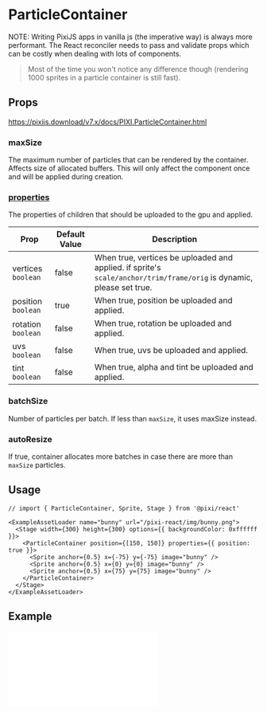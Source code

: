 # ParticleContainer

NOTE: Writing PixiJS apps in vanilla js (the imperative way) is always more performant.
The React reconciler needs to pass and validate props which can be costly when dealing with lots of components.

> Most of the time you won't notice any difference though (rendering 1000 sprites in a particle container is still fast).

## Props

https://pixijs.download/v7.x/docs/PIXI.ParticleContainer.html

### maxSize

The maximum number of particles that can be rendered by the container. Affects size of allocated buffers.
This will only affect the component once and will be applied during creation.

### [properties](https://pixijs.download/v7.x/docs/PIXI.ParticleContainer.html#ParticleContainer)

The properties of children that should be uploaded to the gpu and applied.

| Prop               | Default Value | Description                                                                                                          |
| ------------------ | ------------- | -------------------------------------------------------------------------------------------------------------------- |
| vertices `boolean` | false         | When true, vertices be uploaded and applied. if sprite's `scale/anchor/trim/frame/orig` is dynamic, please set true. |
| position `boolean` | true          | When true, position be uploaded and applied.                                                                         |
| rotation `boolean` | false         | When true, rotation be uploaded and applied.                                                                         |
| uvs `boolean`      | false         | When true, uvs be uploaded and applied.                                                                              |
| tint `boolean`     | false         | When true, alpha and tint be uploaded and applied.                                                                   |

### batchSize

Number of particles per batch. If less than `maxSize`, it uses maxSize instead.

### autoResize

If true, container allocates more batches in case there are more than `maxSize` particles.

## Usage

```
// import { ParticleContainer, Sprite, Stage } from '@pixi/react'

<ExampleAssetLoader name="bunny" url="/pixi-react/img/bunny.png">
  <Stage width={300} height={300} options={{ backgroundColor: 0xffffff }}>
    <ParticleContainer position={[150, 150]} properties={{ position: true }}>
      <Sprite anchor={0.5} x={-75} y={-75} image="bunny" />
      <Sprite anchor={0.5} x={0} y={0} image="bunny" />
      <Sprite anchor={0.5} x={75} y={75} image="bunny" />
    </ParticleContainer>
  </Stage>
</ExampleAssetLoader>
```

## Example

<iframe
  height={600}
  scrolling="no"
  title="Particle Container"
  src="//codepen.io/inlet/embed/db5dc6ecfb42bbf8dd5322a1015dff70/?height=600&theme-id=33987&default-tab=result&embed-version=2"
  frameBorder="no"
  allowFullScreen={true}
  style={{ width: '100%' }}
/>
